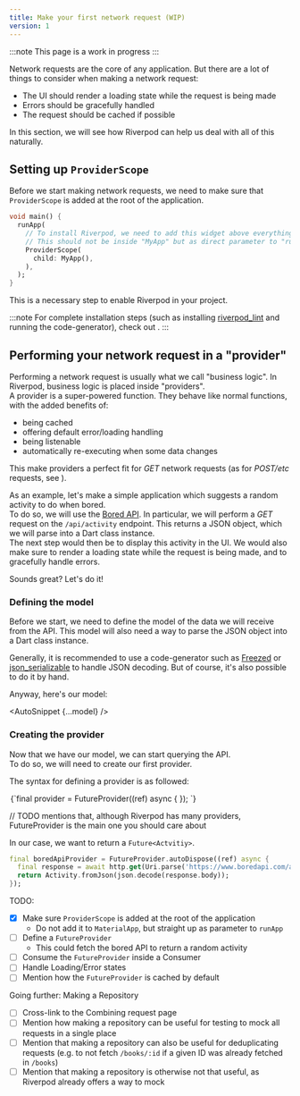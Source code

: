 ```yaml
---
title: Make your first network request (WIP)
version: 1
---
```



:::note
This page is a work in progress
:::

Network requests are the core of any application. But there are a lot of things to consider when
making a network request:

- The UI should render a loading state while the request is being made
- Errors should be gracefully handled
- The request should be cached if possible

In this section, we will see how Riverpod can help us deal with all of this naturally.

## Setting up `ProviderScope`

Before we start making network requests, we need to make sure that `ProviderScope` is added at the
root of the application.

```dart
void main() {
  runApp(
    // To install Riverpod, we need to add this widget above everything else.
    // This should not be inside "MyApp" but as direct parameter to "runApp".
    ProviderScope(
      child: MyApp(),
    ),
  );
}
```

This is a necessary step to enable Riverpod in your project.

:::note
For complete installation steps (such as installing [riverpod_lint](https://pub.dev/packages/riverpod_lint)
and running the code-generator), check out <Link documentID="introduction/getting_started" />.
:::

## Performing your network request in a "provider"

Performing a network request is usually what we call "business logic".
In Riverpod, business logic is placed inside "providers".  
A provider is a super-powered function.
They behave like normal functions, with the added benefits of:

- being cached
- offering default error/loading handling
- being listenable
- automatically re-executing when some data changes

This make providers a perfect fit for _GET_ network requests (as for _POST/etc_ requests, see <Link documentID="essentials/side_effects" />).

As an example, let's make a simple application which suggests a random activity to do when bored.  
To do so, we will use the [Bored API](https://www.boredapi.com/). In particular,
we will perform a _GET_ request on the `/api/activity` endpoint. This returns a JSON object,
which we will parse into a Dart class instance.  
The next step would then be to display this activity in the UI. We would also make sure
to render a loading state while the request is being made, and to gracefully handle errors.

Sounds great? Let's do it!

### Defining the model

Before we start, we need to define the model of the data we will receive from the API.
This model will also need a way to parse the JSON object into a Dart class instance.

Generally, it is recommended to use a code-generator such as [Freezed](https://pub.dev/packages/freezed)
or [json_serializable](https://pub.dev/packages/json_serializable) to handle
JSON decoding. But of course, it's also possible to do it by hand.

Anyway, here's our model:

<AutoSnippet {...model} />

### Creating the provider

Now that we have our model, we can start querying the API.  
To do so, we will need to create our first provider.

The syntax for defining a provider is as followed:

<Legend
  title="activity.dart"
  annotations={[
    {
      offset: 6,
      length: 8,
      color: "red",
      description:
        "The provider name. This will be used later to access our network request.",
    },
    {
      offset: 17,
      length: 14,
      color: "blue",
      description:
        "The type of provider (Provider, FutureProvider, StreamProvider, ...). The type of provider used depends on the return value of your function. For example, if your function return a Future, then you'll want a FutureProvider; whereas if it returns a Stream, you'll want a StreamProvider.",
    },
    {
      offset: 43,
      length: 3,
      color: "yellow",
      description: "An object used to interact with other providers.",
    },
  ]}
>
  {`final provider = FutureProvider<Activity>((ref) async {
  <your logic here>
});
`}
</Legend>

// TODO mentions that, although Riverpod has many providers, FutureProvider is the main one you should care about

In our case, we want to return a `Future<Actvitiy>`.

```dart
final boredApiProvider = FutureProvider.autoDispose((ref) async {
  final response = await http.get(Uri.parse('https://www.boredapi.com/api/activity'));
  return Activity.fromJson(json.decode(response.body));
});
```

TODO:

- [x] Make sure `ProviderScope` is added at the root of the application
  - Do not add it to `MaterialApp`, but straight up as parameter to `runApp`
- [ ] Define a `FutureProvider`
  - This could fetch the bored API to return a random activity
- [ ] Consume the `FutureProvider` inside a Consumer
- [ ] Handle Loading/Error states
- [ ] Mention how the `FutureProvider` is cached by default

Going further: Making a Repository

- [ ] Cross-link to the Combining request page
- [ ] Mention how making a repository can be useful for testing
      to mock all requests in a single place
- [ ] Mention that making a repository can also be useful for
      deduplicating requests (e.g. to not fetch `/books/:id` if a given ID was already fetched in `/books`)
- [ ] Mention that making a repository is otherwise not that useful,
      as Riverpod already offers a way to mock
